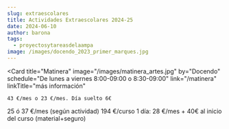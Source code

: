 ```yaml
---
slug: extraescolares
title: Actividades Extraescolares 2024-25
date: 2024-06-10
author: barona
tags:
  - proyectosytareasdelaampa
image: /images/docendo_2023_primer_marques.jpg
---
```

<Grid>
  
  <Card
    title="Matinera"
    image="/images/matinera_artes.jpg"
    by="Docendo"
    schedule="De lunes a viernes 8:00-09:00 o 8:30-09:00"
    link="/matinera"
    linkTitle="más información"
  >
    43 €/mes o 23 €/mes. Día suelto 6€
  </Card>
  <Card
    title="Actividades de DOCENDO"
    image="/images/docendo_2023_primer_marques.jpg"
    by="Docendo"
    schedule="Lunes a Viernes 17:00-18:15"
    link="/docs/DOSSIER_DOCENDO-2024-25_PRIMER_MARQUES.pdf"
    linkTitle="más información"
  >
    25 ó 37 €/mes (según actividad)
  </Card>
  <Card
    title="Triatlón"
    image="/images/triatlon_comunidad_valenciana.png"
    by="Fundación Deportiva Municipal y Federación de Triatlón de la Comunidad Valenciana"
    schedule="Martes y Jueves 16:30-18:00"
    link="/docs/Triatlon-Primer_Marques_Turia.pdf"
    linkTitle="más información"
  >
    194 €/curso
  </Card>
  <Card
    title="ARTE - Cultura Lab"
    image="/images/culturalab_icaedro.jpg"
    by="Icaedro"
    schedule="Martes 17:00-18:30"
    link="/docs/Culturalab_marques_2024.pdf"
    linkTitle="más información"
    matricula=" "
  >
    1 día: 28 €/mes + 40€ al inicio del curso (material+seguro)
  </Card>
  <Card
    title="Fútbol"
    image="/images/futbol.jpg"
    by="SF Júcar"
    schedule="Lunes y miércoles 16:30-18:45"
    link="/docs/Futbol_23-24.pdf"
    linkTitle="más información"
    matricula="Socios del AMPA 10% descuento"
  >
    
  </Card>
 
</Grid>
